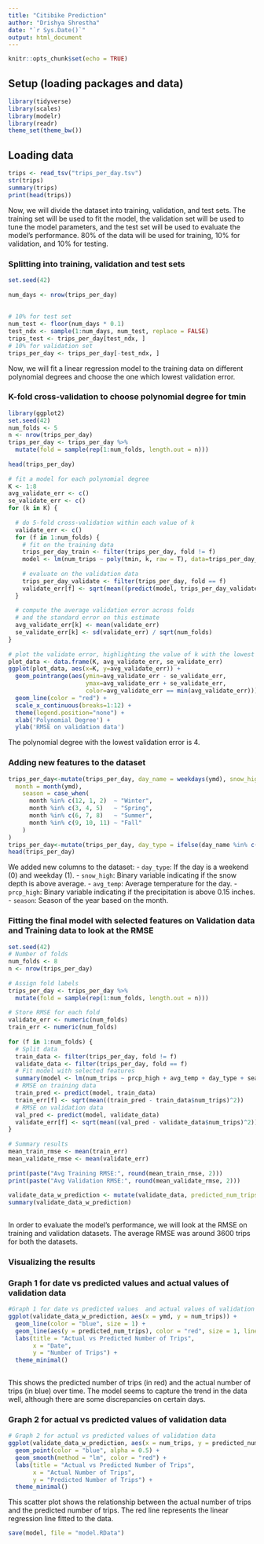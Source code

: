 ```yaml
---
title: "Citibike Prediction"
author: "Drishya Shrestha"
date: "`r Sys.Date()`"
output: html_document
---
```




```r
knitr::opts_chunk$set(echo = TRUE)
```

##  Setup (loading packages and data)


```r
library(tidyverse)
library(scales)
library(modelr)
library(readr)
theme_set(theme_bw())


```

## Loading data


```r
trips <- read_tsv("trips_per_day.tsv")
str(trips)
summary(trips)
print(head(trips))
```

Now, we will divide the dataset into training, validation, and test sets. The training set will be used to fit the model, the validation set will be used to tune the model parameters, and the test set will be used to evaluate the model's performance.
80% of the data will be used for training, 10% for validation, and 10% for testing.
 
### Splitting into training, validation and test sets
 
```r
set.seed(42)
 
num_days <- nrow(trips_per_day)
 
 
# 10% for test set
num_test <- floor(num_days * 0.1)
test_ndx <- sample(1:num_days, num_test, replace = FALSE)
trips_test <- trips_per_day[test_ndx, ]
# 10% for validation set
trips_per_day <- trips_per_day[-test_ndx, ]
```
 
Now, we will fit a linear regression model to the training data on different polynomial degrees and choose the one which lowest validation error.
 
### K-fold cross-validation to choose polynomial degree for tmin
```r
library(ggplot2)
set.seed(42)
num_folds <- 5
n <- nrow(trips_per_day)
trips_per_day <- trips_per_day %>%
  mutate(fold = sample(rep(1:num_folds, length.out = n)))
 
head(trips_per_day)
 
# fit a model for each polynomial degree
K <- 1:8
avg_validate_err <- c()
se_validate_err <- c()
for (k in K) {
 
  # do 5-fold cross-validation within each value of k
  validate_err <- c()
  for (f in 1:num_folds) {
    # fit on the training data
    trips_per_day_train <- filter(trips_per_day, fold != f)
    model <- lm(num_trips ~ poly(tmin, k, raw = T), data=trips_per_day_train)
 
    # evaluate on the validation data
    trips_per_day_validate <- filter(trips_per_day, fold == f)
    validate_err[f] <- sqrt(mean((predict(model, trips_per_day_validate) - trips_per_day_validate$num_trips)^2))
  }
 
  # compute the average validation error across folds
  # and the standard error on this estimate
  avg_validate_err[k] <- mean(validate_err)
  se_validate_err[k] <- sd(validate_err) / sqrt(num_folds)
}
 
# plot the validate error, highlighting the value of k with the lowest average error
plot_data <- data.frame(K, avg_validate_err, se_validate_err)
ggplot(plot_data, aes(x=K, y=avg_validate_err)) +
  geom_pointrange(aes(ymin=avg_validate_err - se_validate_err,
                      ymax=avg_validate_err + se_validate_err,
                      color=avg_validate_err == min(avg_validate_err))) +
  geom_line(color = "red") +
  scale_x_continuous(breaks=1:12) +
  theme(legend.position="none") +
  xlab('Polynomial Degree') +
  ylab('RMSE on validation data')
```
 
The polynomial degree with the lowest validation error is 4.
 
### Adding new features to the dataset
 
```r
trips_per_day<-mutate(trips_per_day, day_name = weekdays(ymd), snow_high = ifelse(snwd>mean(snwd), 1,0),avg_temp = (tmin + tmax) / 2, prcp_high = ifelse(prcp > 0.15, 1, 0),
  month = month(ymd),
    season = case_when(
      month %in% c(12, 1, 2)  ~ "Winter",
      month %in% c(3, 4, 5)   ~ "Spring",
      month %in% c(6, 7, 8)   ~ "Summer",
      month %in% c(9, 10, 11) ~ "Fall"
    )
)
trips_per_day<-mutate(trips_per_day, day_type = ifelse(day_name %in% c("Saturday", "Sunday"), 1, 0)) %>% select(- c(day_name))
head(trips_per_day)
```
 
We added new columns to the dataset:
- `day_type`: If the day is a weekend (0) and weekday (1).
- `snow_high`: Binary variable indicating if the snow depth is above average.
- `avg_temp`: Average temperature for the day.
- `prcp_high`: Binary variable indicating if the precipitation is above 0.15 inches.
- `season`: Season of the year based on the month.
 
### Fitting the final model with selected features on Validation data and Training data to look at the RMSE
```r
set.seed(42)
# Number of folds
num_folds <- 8
n <- nrow(trips_per_day)
 
# Assign fold labels
trips_per_day <- trips_per_day %>%
  mutate(fold = sample(rep(1:num_folds, length.out = n)))
 
# Store RMSE for each fold
validate_err <- numeric(num_folds)
train_err <- numeric(num_folds)
 
for (f in 1:num_folds) {
  # Split data
  train_data <- filter(trips_per_day, fold != f)
  validate_data <- filter(trips_per_day, fold == f)
  # Fit model with selected features
  summary(model <- lm(num_trips ~ prcp_high + avg_temp + day_type + season*prcp, data = train_data))
  # RMSE on training data
  train_pred <- predict(model, train_data)
  train_err[f] <- sqrt(mean((train_pred - train_data$num_trips)^2))
  # RMSE on validation data
  val_pred <- predict(model, validate_data)
  validate_err[f] <- sqrt(mean((val_pred - validate_data$num_trips)^2))
}
 
# Summary results
mean_train_rmse <- mean(train_err)
mean_validate_rmse <- mean(validate_err)
 
print(paste("Avg Training RMSE:", round(mean_train_rmse, 2)))
print(paste("Avg Validation RMSE:", round(mean_validate_rmse, 2)))
 
validate_data_w_prediction <- mutate(validate_data, predicted_num_trips = predict(model, validate_data))
summary(validate_data_w_prediction)
 
```
 
In order to evaluate the model's performance, we will look at the RMSE on training and validation datasets. The average RMSE was around 3600 trips for both the datasets.
 
### Visualizing the results
### Graph 1 for date vs predicted values  and actual values of validation data



```r
#Graph 1 for date vs predicted values  and actual values of validation data
ggplot(validate_data_w_prediction, aes(x = ymd, y = num_trips)) +
  geom_line(color = "blue", size = 1) +
  geom_line(aes(y = predicted_num_trips), color = "red", size = 1, linetype = "dashed") +
  labs(title = "Actual vs Predicted Number of Trips",
       x = "Date",
       y = "Number of Trips") +
  theme_minimal()
 
```
 
This shows the predicted number of trips (in red) and the actual number of trips (in blue) over time. The model seems to capture the trend in the data well, although there are some discrepancies on certain days.
 
### Graph 2 for actual vs predicted values of validation data
```r
# Graph 2 for actual vs predicted values of validation data
ggplot(validate_data_w_prediction, aes(x = num_trips, y = predicted_num_trips)) +
  geom_point(color = "blue", alpha = 0.5) +
  geom_smooth(method = "lm", color = "red") +
  labs(title = "Actual vs Predicted Number of Trips",
       x = "Actual Number of Trips",
       y = "Predicted Number of Trips") +
  theme_minimal()
```
This scatter plot shows the relationship between the actual number of trips and the predicted number of trips. The red line represents the linear regression line fitted to the data.
 



``` r

save(model, file = "model.RData")

```